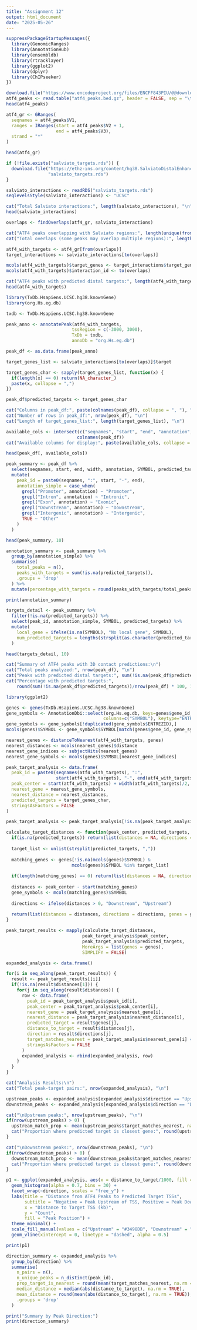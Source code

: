 ```yaml
---
title: "Assignment 12"
output: html_document
date: "2025-05-26"
---
```


```r
suppressPackageStartupMessages({
  library(GenomicRanges)
  library(AnnotationHub)
  library(ensembldb)
  library(rtracklayer)
  library(ggplot2)
  library(dplyr)
  library(ChIPseeker)
})
```

```r
download.file("https://www.encodeproject.org/files/ENCFF843PIU/@@download/ENCFF843PIU.bed.gz", "atf4_peaks.bed.gz")
atf4_peaks <- read.table("atf4_peaks.bed.gz", header = FALSE, sep = "\t")
head(atf4_peaks)

atf4_gr <- GRanges(
  seqnames = atf4_peaks$V1,
  ranges = IRanges(start = atf4_peaks$V2 + 1,
                   end = atf4_peaks$V3),
  strand = "*"
)

head(atf4_gr)
```

```r
if (!file.exists("salviato_targets.rds")) {
  download.file("https://ethz-ins.org/content/hg38.SalviatoDistalEnhancerTargets.GR.rds", 
                "salviato_targets.rds")
}

salviato_interactions <- readRDS("salviato_targets.rds")
seqlevelsStyle(salviato_interactions) <- "UCSC"

cat("Total Salviato interactions:", length(salviato_interactions), "\n")
head(salviato_interactions)
```

```r
overlaps <- findOverlaps(atf4_gr, salviato_interactions)

cat("ATF4 peaks overlapping with Salviato regions:", length(unique(from(overlaps))), "\n")
cat("Total overlaps (some peaks may overlap multiple regions):", length(overlaps), "\n")

atf4_with_targets <- atf4_gr[from(overlaps)]
target_interactions <- salviato_interactions[to(overlaps)]

mcols(atf4_with_targets)$target_genes <- target_interactions$target_genes
mcols(atf4_with_targets)$interaction_id <- to(overlaps)

cat("ATF4 peaks with predicted distal targets:", length(atf4_with_targets), "\n")
head(atf4_with_targets)
```

```r
library(TxDb.Hsapiens.UCSC.hg38.knownGene)
library(org.Hs.eg.db)

txdb <- TxDb.Hsapiens.UCSC.hg38.knownGene

peak_anno <- annotatePeak(atf4_with_targets, 
                         tssRegion = c(-3000, 3000),
                         TxDb = txdb,
                         annoDb = "org.Hs.eg.db")

peak_df <- as.data.frame(peak_anno)

target_genes_list <- salviato_interactions[to(overlaps)]$target

target_genes_char <- sapply(target_genes_list, function(x) {
  if(length(x) == 0) return(NA_character_)
  paste(x, collapse = ",")
})

peak_df$predicted_targets <- target_genes_char

cat("Columns in peak_df:", paste(colnames(peak_df), collapse = ", "), "\n")
cat("Number of rows in peak_df:", nrow(peak_df), "\n")
cat("Length of target_genes_list:", length(target_genes_list), "\n")

available_cols <- intersect(c("seqnames", "start", "end", "annotation", "SYMBOL", "predicted_targets"), 
                           colnames(peak_df))
cat("Available columns for display:", paste(available_cols, collapse = ", "), "\n")

head(peak_df[, available_cols])
```

```r
peak_summary <- peak_df %>%
  select(seqnames, start, end, width, annotation, SYMBOL, predicted_targets) %>%
  mutate(
    peak_id = paste0(seqnames, ":", start, "-", end),
    annotation_simple = case_when(
      grepl("Promoter", annotation) ~ "Promoter",
      grepl("Intron", annotation) ~ "Intronic",
      grepl("Exon", annotation) ~ "Exonic",
      grepl("Downstream", annotation) ~ "Downstream",
      grepl("Intergenic", annotation) ~ "Intergenic",
      TRUE ~ "Other"
    )
  )

head(peak_summary, 10)

annotation_summary <- peak_summary %>%
  group_by(annotation_simple) %>%
  summarise(
    total_peaks = n(),
    peaks_with_targets = sum(!is.na(predicted_targets)),
    .groups = 'drop'
  ) %>%
  mutate(percentage_with_targets = round(peaks_with_targets/total_peaks * 100, 1))

print(annotation_summary)

targets_detail <- peak_summary %>%
  filter(!is.na(predicted_targets)) %>%
  select(peak_id, annotation_simple, SYMBOL, predicted_targets) %>%
  mutate(
    local_gene = ifelse(is.na(SYMBOL), "No local gene", SYMBOL),
    num_predicted_targets = lengths(strsplit(as.character(predicted_targets), ","))
  )

head(targets_detail, 10)

cat("Summary of ATF4 peaks with 3D contact predictions:\n")
cat("Total peaks analyzed:", nrow(peak_df), "\n")
cat("Peaks with predicted distal targets:", sum(!is.na(peak_df$predicted_targets)), "\n")
cat("Percentage with predicted targets:", 
    round(sum(!is.na(peak_df$predicted_targets))/nrow(peak_df) * 100, 1), "%\n")
```

```r
library(ggplot2)

genes <- genes(TxDb.Hsapiens.UCSC.hg38.knownGene)
gene_symbols <- AnnotationDbi::select(org.Hs.eg.db, keys=genes$gene_id, 
                                     columns=c("SYMBOL"), keytype="ENTREZID")
gene_symbols <- gene_symbols[!duplicated(gene_symbols$ENTREZID),]
mcols(genes)$SYMBOL <- gene_symbols$SYMBOL[match(genes$gene_id, gene_symbols$ENTREZID)]

nearest_genes <- distanceToNearest(atf4_with_targets, genes)
nearest_distances <- mcols(nearest_genes)$distance
nearest_gene_indices <- subjectHits(nearest_genes)
nearest_gene_symbols <- mcols(genes)$SYMBOL[nearest_gene_indices]

peak_target_analysis <- data.frame(
  peak_id = paste0(seqnames(atf4_with_targets), ":", 
                   start(atf4_with_targets), "-", end(atf4_with_targets)),
  peak_center = start(atf4_with_targets) + width(atf4_with_targets)/2,
  nearest_gene = nearest_gene_symbols,
  nearest_distance = nearest_distances,
  predicted_targets = target_genes_char,
  stringsAsFactors = FALSE
)

peak_target_analysis <- peak_target_analysis[!is.na(peak_target_analysis$predicted_targets),]

calculate_target_distances <- function(peak_center, predicted_targets, genes) {
  if(is.na(predicted_targets)) return(list(distances = NA, directions = NA, genes = NA))
  
  target_list <- unlist(strsplit(predicted_targets, ","))
  
  matching_genes <- genes[!is.na(mcols(genes)$SYMBOL) & 
                         mcols(genes)$SYMBOL %in% target_list]
  
  if(length(matching_genes) == 0) return(list(distances = NA, directions = NA, genes = NA))
  
  distances <- peak_center - start(matching_genes)
  gene_symbols <- mcols(matching_genes)$SYMBOL
  
  directions <- ifelse(distances > 0, "Downstream", "Upstream")
  
  return(list(distances = distances, directions = directions, genes = gene_symbols))
}

peak_target_results <- mapply(calculate_target_distances,
                             peak_target_analysis$peak_center,
                             peak_target_analysis$predicted_targets,
                             MoreArgs = list(genes = genes),
                             SIMPLIFY = FALSE)

expanded_analysis <- data.frame()

for(i in seq_along(peak_target_results)) {
  result <- peak_target_results[[i]]
  if(!is.na(result$distances[1])) {
    for(j in seq_along(result$distances)) {
      row <- data.frame(
        peak_id = peak_target_analysis$peak_id[i],
        peak_center = peak_target_analysis$peak_center[i],
        nearest_gene = peak_target_analysis$nearest_gene[i],
        nearest_distance = peak_target_analysis$nearest_distance[i],
        predicted_target = result$genes[j],
        distance_to_target = result$distances[j],
        direction = result$directions[j],
        target_matches_nearest = peak_target_analysis$nearest_gene[i] == result$genes[j],
        stringsAsFactors = FALSE
      )
      expanded_analysis <- rbind(expanded_analysis, row)
    }
  }
}

cat("Analysis Results:\n")
cat("Total peak-target pairs:", nrow(expanded_analysis), "\n")

upstream_peaks <- expanded_analysis[expanded_analysis$direction == "Upstream",]
downstream_peaks <- expanded_analysis[expanded_analysis$direction == "Downstream",]

cat("\nUpstream peaks:", nrow(upstream_peaks), "\n")
if(nrow(upstream_peaks) > 0) {
  upstream_match_prop <- mean(upstream_peaks$target_matches_nearest, na.rm = TRUE)
  cat("Proportion where predicted target is closest gene:", round(upstream_match_prop * 100, 1), "%\n")
}

cat("\nDownstream peaks:", nrow(downstream_peaks), "\n")
if(nrow(downstream_peaks) > 0) {
  downstream_match_prop <- mean(downstream_peaks$target_matches_nearest, na.rm = TRUE)
  cat("Proportion where predicted target is closest gene:", round(downstream_match_prop * 100, 1), "%\n")
}

p1 <- ggplot(expanded_analysis, aes(x = distance_to_target/1000, fill = direction)) +
  geom_histogram(alpha = 0.7, bins = 30) +
  facet_wrap(~direction, scales = "free_y") +
  labs(title = "Distance from ATF4 Peaks to Predicted Target TSSs",
       subtitle = "Negative = Peak Upstream of TSS, Positive = Peak Downstream of TSS",
       x = "Distance to Target TSS (kb)",
       y = "Count",
       fill = "Peak Position") +
  theme_minimal() +
  scale_fill_manual(values = c("Upstream" = "#3498DB", "Downstream" = "#E74C3C")) +
  geom_vline(xintercept = 0, linetype = "dashed", alpha = 0.5)

print(p1)

direction_summary <- expanded_analysis %>%
  group_by(direction) %>%
  summarise(
    n_pairs = n(),
    n_unique_peaks = n_distinct(peak_id),
    prop_target_is_nearest = round(mean(target_matches_nearest, na.rm = TRUE) * 100, 1),
    median_distance = median(abs(distance_to_target), na.rm = TRUE),
    mean_distance = round(mean(abs(distance_to_target), na.rm = TRUE)),
    .groups = 'drop'
  )

print("Summary by Peak Direction:")
print(direction_summary)
```